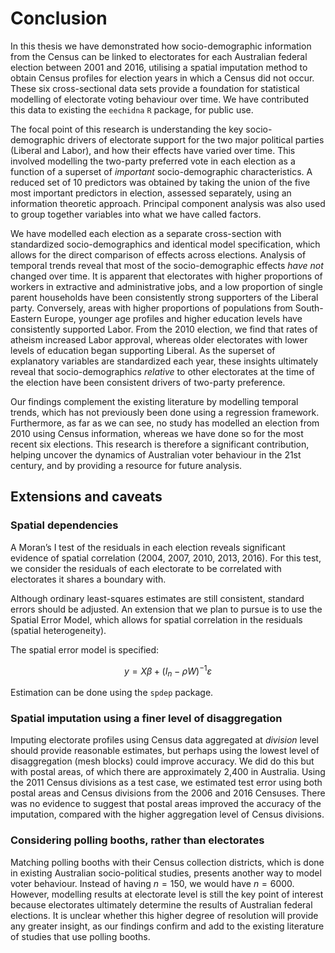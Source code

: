 # Conclusion {#ch:Conclusion}

In this thesis we have demonstrated how socio-demographic information from the Census can be linked to electorates for each Australian federal election between 2001 and 2016, utilising a spatial imputation method to obtain Census profiles for election years in which a Census did not occur. These six cross-sectional data sets provide a foundation for statistical modelling of electorate voting behaviour over time. We have contributed this data to existing the `eechidna` `R` package, for public use.

The focal point of this research is understanding the key socio-demographic drivers of electorate support for the two major political parties (Liberal and Labor), and how their effects have varied over time. This involved modelling the two-party preferred vote in each election as a function of a superset of *important* socio-demographic characteristics. A reduced set of 10 predictors was obtained by taking the union of the five most important predictors in election, assessed separately, using an information theoretic approach. Principal component analysis was also used to group together variables into what we have called factors. 

We have modelled each election as a separate cross-section with standardized socio-demographics and identical model specification, which allows for the direct comparison of effects across elections. Analysis of temporal trends reveal that most of the socio-demographic effects *have not* changed over time. It is apparent that electorates with higher proportions of workers in extractive and administrative jobs, and a low proportion of single parent households have been consistently strong supporters of the Liberal party. Conversely, areas with higher proportions of populations from South-Eastern Europe, younger age profiles and higher education levels have consistently supported Labor. From the 2010 election, we find that rates of atheism increased Labor approval, whereas older electorates with lower levels of education began supporting Liberal. As the superset of explanatory variables are standardized each year, these insights ultimately reveal that socio-demographics  *relative* to other electorates at the time of the election have been consistent drivers of two-party preference.

Our findings complement the existing literature by modelling temporal trends, which has not previously been done using a regression framework. Furthermore, as far as we can see, no study has modelled an election from 2010 using Census information, whereas we have done so for the most recent six elections. This research is therefore a significant contribution, helping uncover the dynamics of Australian voter behaviour in the 21st century, and by providing a resource for future analysis.

## Extensions and caveats

### Spatial dependencies
A Moran's I test of the residuals in each election reveals significant evidence of spatial correlation (2004, 2007, 2010, 2013, 2016). For this test, we consider the residuals of each electorate to be correlated with electorates it shares a boundary with.

\begin{table}[!htbp] \centering 
\normalsize
\begin{tabular}{@{\extracolsep{5pt}}lcccccc} 
\\[-1.8ex]\hline 
\hline \\[-1.8ex] 
 & \multicolumn{6}{c}{\textit{P value of Moran's I test: spatial correlation in errors}} \\ 
\cline{2-7}
\\[-1.8ex] & 2001 & 2004 & 2007 & 2010 & 2013 & 2016 \\ 
\hline \\[-1.8ex] 
\bf{p value} & 0.948 & 0.015 & 0.203 & 0.000 & 0.007 & 0.000 \\ 
\hline 
\hline \\[-1.8ex] 
\end{tabular} 
\end{table}

Although ordinary least-squares estimates are still consistent, standard errors should be adjusted. An extension that we plan to pursue is to use the Spatial Error Model, which allows for spatial correlation in the residuals (spatial heterogeneity).

The spatial error model is specified:

$$y = X \beta + (I_n-\rho W)^{-1}\varepsilon$$

Estimation can be done using the `spdep` package.

### Spatial imputation using a finer level of disaggregation

Imputing electorate profiles using Census data aggregated at *division* level should provide reasonable estimates, but perhaps using the lowest level of disaggregation (mesh blocks) could improve accuracy. We did do this but with postal areas, of which there are approximately 2,400 in Australia. Using the 2011 Census divisions as a test case, we estimated test error using both postal areas and Census divisions from the 2006 and 2016 Censuses. There was no evidence to suggest that postal areas improved the accuracy of the imputation, compared with the higher aggregation level of Census divisions.

### Considering polling booths, rather than electorates

Matching polling booths with their Census collection districts, which is done in existing Australian socio-political studies, presents another way to model voter behaviour. Instead of having $n=150$, we would have $n=6000$. However, modelling results at electorate level is still the key point of interest because electorates ultimately determine the results of Australian federal elections. It is unclear whether this higher degree of resolution will provide any greater insight, as our findings confirm and add to the existing literature of studies that use polling booths.